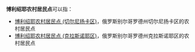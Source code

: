 '''博利绍耶农村居民点'''可以指：
* [[博利绍耶农村居民点_(切尔尼扬卡区)|博利绍耶农村居民点 (切尔尼扬卡区)]]，俄罗斯别尔哥罗德州切尔尼扬卡区的农村居民点
* [[博利绍耶农村居民点_(克拉斯诺耶区)|博利绍耶农村居民点 (克拉斯诺耶区)]]，俄罗斯别尔哥罗德州克拉斯诺耶区的农村居民点

{{disambig|cat=俄语译名消歧义}}